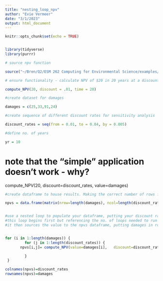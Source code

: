 ```yaml
---
title: "nesting_loop_npv"
author: "Evie Vermeer"
date: "3/1/2023"
output: html_document
---
```


```r
knitr::opts_chunk$set(echo = TRUE)


library(tidyverse)
library(purrr)

```


```r
# source npv function 

source("~/Bren/Q2/ESM 262 Computing for Environmental Science/examples/ESM_262_Examples/R/compute_NPV.R", echo=TRUE)
```

```r
# ensure functionality - calculate NPV of $20 in 20 years at a discount rate of 1%

compute_NPV(20, discount = .01, time = 20)
```

```r
#create dataset for damages

damages = c(25,33,91,24)
```


```r
#create sequence of different discount rates for sensitivity analysis 

discount_rates = seq(from = 0.01, to = 0.04, by = 0.005)

#define no. of years

yr = 10

```


# note that the "simple" application doesn't work - why?
compute_NPV(20, discount=discount_rates, value=damages)

```r

#create dataframe to house results. Making the correct number of rows for each value of damages and the correct number of columns for the correct value of discount rates

npvs = data.frame(matrix(nrow=length(damages), ncol=length(discount_rates)))


#use a nested loop to populate your dataframe, putting your discount rate results in columns and your damages in rows 
#this loop begins first but referencing the no. of loops needed to run the full array of discount rates, assessing each one for each value of damages. 
#it then sources the value to the npvs dataframe, putting damages in rows then discount rates in columns. It calls the compute_npv function for the damages values, the discount rates are entered, as is the object yr to serve as the time input


for (i in 1:length(damages)) {
         for (j in 1:length(discount_rates)) {
       npvs[i,j]= compute_NPV(value=damages[i],   discount=discount_rates[j],time=yr )

         }
 }

colnames(npvs)=discount_rates
rownames(npvs)=damages


```


